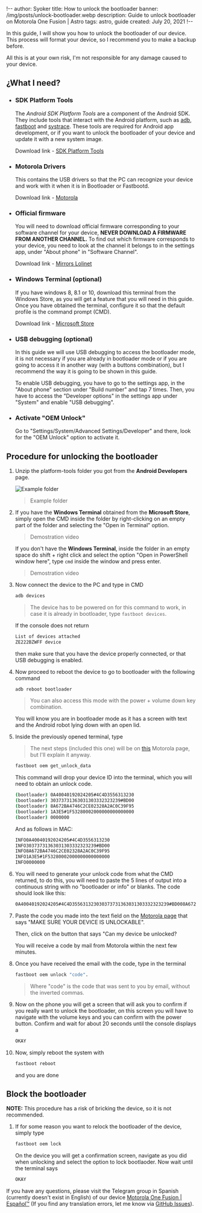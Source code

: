 !--
author: Syoker
title: How to unlock the bootloader
banner: /img/posts/unlock-bootloader.webp
description: Guide to unlock bootloader on Motorola One Fusion | Astro
tags: astro, guide
created: July 20, 2021
!--

In this guide, I will show you how to unlock the bootloader of our device. This process will format your device, so I recommend you to make a backup before.

All this is at your own risk, I'm not responsible for any damage caused to your device.

## **¿What I need?**

- ### **SDK Platform Tools**

  The _Android SDK Platform Tools_ are a component of the Android SDK. They include tools that interact with the Android platform, such as [adb](https://developer.android.com/studio/command-line/adb"), [fastboot](https://android.googlesource.com/platform/system/core/+/master/fastboot/#fastboot) and [systrace](https://developer.android.com/topic/performance/tracing/command-line). These tools are required for Android app development, or if you want to unlock the bootloader of your device and update it with a new system image.

  Download link - [SDK Platform Tools](https://developer.android.com/studio/releases/platform-tools)

- ### **Motorola Drivers**

  This contains the USB drivers so that the PC can recognize your device and work with it when it is in Bootloader or Fastbootd.

  Download link - [Motorola](https://motorola-global-es-latam.custhelp.com/app/answers/detail/a_id/89882)

- ### **Official firmware**

  You will need to download official firmware corresponding to your software channel for your device, **NEVER DOWNLOAD A FIRMWARE FROM ANOTHER CHANNEL.** To find out which firmware corresponds to your device, you need to look at the channel it belongs to in the settings app, under "About phone" in "Software Channel".

  Download link - [Mirrors Lolinet](https://mirrors.lolinet.com/firmware/moto/astro/official/)

- ### **Windows Terminal (optional)**

  If you have windows 8, 8.1 or 10, download this terminal from the Windows Store, as you will get a feature that you will need in this guide. Once you have obtained the terminal, configure it so that the default profile is the command prompt (CMD).

  Download link - [Microsoft Store](https://www.microsoft.com/store/productId/9N0DX20HK701)

- ### **USB debugging (optional)**

  In this guide we will use USB debugging to access the bootloader mode, it is not necessary if you are already in bootloader mode or if you are going to access it in another way (with a buttons combination), but I recommend the way it is going to be shown in this guide.

  To enable USB debugging, you have to go to the settings app, in the "About phone" section under "Build number" and tap 7 times. Then, you have to access the "Developer options" in the settings app under "System" and enable "USB debugging".

- ### **Activate "OEM Unlock"**

  Go to "Settings/System/Advanced Settings/Developer" and there, look for the "OEM Unlock" option to activate it.

## **Procedure for unlocking the bootloader**

1.  Unzip the platform-tools folder you got from the **Android Developers** page.

    ![Example folder](/img/guides/guide-examplefolder.webp)

    > Example folder

2.  If you have the **Windows Terminal** obtained from the **Microsoft Store**, simply open the CMD inside the folder by right-clicking on an empty part of the folder and selecting the "Open in Terminal" option.

    <CustomVideo src="/video/opencommandprompt.mp4" autoPlay loop muted />

    > Demostration video

    If you don't have the **Windows Terminal**, inside the folder in an empty space do shift + right click and select the option "Open in PowerShell window here", type `cmd` inside the window and press enter.

    <CustomVideo src="/video/openwindowspowershell.mp4" autoPlay loop muted />

    > Demostration video

3.  Now connect the device to the PC and type in CMD

    ```bash
    adb devices
    ```

    > The device has to be powered on for this command to work, in case it is already in bootloader, type `fastboot devices`.

    If the console does not return

    ```bash
    List of devices attached
    ZE222BZWFF device
    ```

    then make sure that you have the device properly connected, or that USB debugging is enabled.

4.  Now proceed to reboot the device to go to bootloader with the following command

    ```bash
    adb reboot bootloader
    ```

    > You can also access this mode with the power + volume down key combination.

    You will know you are in bootloader mode as it has a screen with text and the Android robot lying down with an open lid.

5.  Inside the previously opened terminal, type

    > The next steps (included this one) will be on [this](https://en-us.support.motorola.com/app/standalone%2Fbootloader%2Funlock-your-device-b) Motorola page, but I'll explain it anyway.

    ```bash
    fastboot oem get_unlock_data
    ```

    This command will drop your device ID into the terminal, which you will need to obtain an unlock code.

    ```bash
    (bootloader) 0A40040192024205#4C4D3556313230
    (bootloader) 30373731363031303332323239#BD00
    (bootloader) 8A672BA4746C2CE02328A2AC0C39F95
    (bootloader) 1A3E5#1F53280002000000000000000
    (bootloader) 0000000
    ```

    And as follows in MAC:

    ```bash
    INFO0A40040192024205#4C4D3556313230
    INFO30373731363031303332323239#BD00
    INFO8A672BA4746C2CE02328A2AC0C39F95
    INFO1A3E5#1F53280002000000000000000
    INFO0000000
    ```

6.  You will need to generate your unlock code from what the CMD returned, to do this, you will need to paste the 5 lines of output into a continuous string with no "bootloader or info" or blanks. The code should look like this:

    ```bash
    0A40040192024205#4C4D355631323030373731363031303332323239#BD008A672BA4746C2CE02328A2AC0C39F951A3E5#1F532800020000000000000000000000
    ```

7.  Paste the code you made into the text field on the [Motorola page](https://en-us.support.motorola.com/app/standalone%2Fbootloader%2Funlock-your-device-b) that says "MAKE SURE YOUR DEVICE IS UNLOCKABLE".

    Then, click on the button that says "Can my device be unlocked?

    You will receive a code by mail from Motorola within the next few minutes.

8.  Once you have received the email with the code, type in the terminal

    ```bash
    fastboot oem unlock "code".
    ```

    > Where "code" is the code that was sent to you by email, without the inverted commas.

9.  Now on the phone you will get a screen that will ask you to confirm if you really want to unlock the bootloader, on this screen you will have to navigate with the volume keys and you can confirm with the power button. Confirm and wait for about 20 seconds until the console displays a

    ```bash
    OKAY
    ```

10. Now, simply reboot the system with

    ```bash
    fastboot reboot
    ```

    and you are done

## **Block the bootloader**

**NOTE:** This procedure has a risk of bricking the device, so it is not recommended.

1.  If for some reason you want to relock the bootloader of the device, simply type

    ```bash
    fastboot oem lock
    ```

    On the device you will get a confirmation screen, navigate as you did when unlocking and select the option to lock bootlaoder. Now wait until the terminal says

    ```bash
    OKAY
    ```

If you have any questions, please visit the Telegram group in Spanish (currently doesn't exist in English) of our device [Motorola One Fusion | Español™](https://t.me/MotorolaOneFusionES) (If you find any translation errors, let me know via [GitHub Issues](https://github.com/Syoker/personal-website/issues)).
